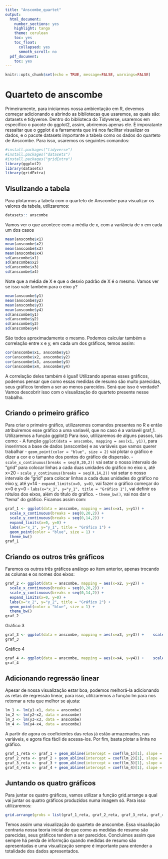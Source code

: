 ```yaml
---
title: "Anscombe_quartet"
output: 
  html_document:
    number_sections: yes
    highlight: tango
    theme: cerulean
    toc: yes
    toc_float:
      collapsed: yes
      smmoth_scroll: no
  pdf_document:
    toc: yes
---
```

```r
knitr::opts_chunk$set(echo = TRUE, message=FALSE, warnings=FALSE)

```

# Quarteto de anscombe

Primeiramente, para iniciarmos nossa ambientação em R, devemos começar adicionando e abrindo as bibliotecas que usaremos, as quais são: datasets e tidyverse. Dentro do biblioteca do Tidyverse, usaremos em específico o pacote do ggplot2, assim, abriremos apenas ele. È imporatante ressaltar que o ggplot é a farramenta que irá nos facilitar visualizar os dados, e o pacote datasets importante a tabela como os dados do quarteto de Anscombe. Para isso, usaremos os seguintes comandos:

```r
#install.packages("tidyverse")
#install.packages("datasets")
#install.packages("gridExtra")
library(ggplot2)
library(datasets)
library(gridExtra)
```

## Visulizando a tabela

Para plotarmos a tabela com o quarteto de Anscombe para visualizar os valores da tabela, utilizaremos:

```r
datasets:: anscombe
```
Vamos ver o que acontece com a média de x, com a variância de x em cada um dos casos
```r
mean(anscombe$x1)
mean(anscombe$x2)
mean(anscombe$x3)
mean(anscombe$x4)
sd(anscombe$x1)
sd(anscombe$x2)
sd(anscombe$x3)
sd(anscombe$x4)
```
Note que a média de X e que o desvio padrão de X é o mesmo. Vamos ver se isso vale também para o eixo y?
```r
mean(anscombe$y1)
mean(anscombe$y2)
mean(anscombe$y3)
mean(anscombe$y4)
sd(anscombe$y1)
sd(anscombe$y2)
sd(anscombe$y3)
sd(anscombe$y4)
```
São todos aproximadamente o mesmo. 
Podemos calcular também a correlação entre x e y, em cada um dos gráficos, temos assim:
```r
cor(anscombe$x1, anscombe$y1)
cor(anscombe$x2, anscombe$y2)
cor(anscombe$x3, anscombe$y3)
cor(anscombe$x4, anscombe$y4)
```

A correlação deles também é igual!
Utilizando apenas esses gráficos, podemos pensar que como essas medidas de resumo são muito parecidas, seus gráficos tendem a ser ao menos parecidos. Será que isso é verdade? 
Vamos descobrir isso com o visualização do quarteto presente nesse trabalho.

## Criando o primeiro gráfico

Para criar o primeiro gráfico, utilizaremos comandos presentes no R e então atribuiremos esse gráfico a uma variavél, que no caso é a variavél graf_1. Utilizaremos a função ggplot() Para isso, utilizaremos de alguns passos, tais como: - A função `ggplot(data = anscombe, mapping = aes(x1, y1))`, para inserirmos a base de dados (anscombe) e as variáveis que vamos querer trabalhar - `geom_point(color = "blue", size = 2)` vai plotar o gráfico e dizer a cor e o tamanho dos pontos do gráfico de dispersão. - `scale_x_continuous(breaks = seq(0,20,2))` vai setar o nosso intervalo de "grid" para colocar linhas a cada duas unidades do gráfico no eixo x, até x=20 - `scale_y_continuous(breaks = seq(0,14,2))` vai setar o nosso intervalo de "grid" para colocar linhas a cada duas unidades do gráfico no eixo y, até y=14 - `expand_limits(x=0, y=0)`, vai fazer o gráfico começar do x=0 e y=0 - `labs(x="x_1", y="y_1", title = "Gráfico 1")`, vai definir os rótulos dos eixos, além do título do gráfico. - `theme_bw()`, vai nos dar o "tema" do gráfico. Ficamos assim com:

```r
graf_1 <- ggplot(data = anscombe, mapping = aes(x=x1, y=y1)) + 
  scale_x_continuous(breaks = seq(0,20,2)) + 
  scale_y_continuous(breaks = seq(0,14,2)) + 
  expand_limits(x=0, y=0) + 
  labs(x="x_1", y="y_1", title = "Gráfico 1") + 
  geom_point(color = "blue", size = 1) + 
  theme_bw()
graf_1
```

## Criando os outros três gráficos

Faremos os outros três gráficos análogo ao item anterior, apenas trocando as colunas e os nomes dos eixos:

```r
graf_2 <- ggplot(data = anscombe, mapping = aes(x=x2, y=y2)) +  
  scale_x_continuous(breaks = seq(0,20,2)) +
  scale_y_continuous(breaks = seq(0,14,2)) +
  expand_limits(x=0, y=0) +
  labs(x="x_2", y="y_2", title = "Gráfico 2") +
  geom_point(color = "blue", size = 1) + 
  theme_bw()
graf_2
```

Gráfico 3

```r
graf_3 <- ggplot(data = anscombe, mapping = aes(x=x3, y=y3)) +    scale_x_continuous(breaks = seq(0,20,2)) +    scale_y_continuous(breaks = seq(0,14,2)) +    expand_limits(x=0, y=0) +    labs(x="x_3", y="y_3", title = "Gráfico 3") +    geom_point(color = "blue", size = 1) + theme_bw()
graf_3
```

Gráfico 4

```r
graf_4 <- ggplot(data = anscombe, mapping = aes(x=x4, y=y4)) +    scale_x_continuous(breaks = seq(0,20,2)) +    scale_y_continuous(breaks = seq(0,14,2)) +    expand_limits(x=0, y=0) +    labs(x="x_4", y="y_4", title = "Gráfico 4") +    geom_point(color = "blue", size = 1) + theme_bw()
graf_4
```

## Adicionando regressão linear

Apesar de nossa visualização estar boa, podemos melhorá-la adicionando as retas de regressão linear, para isso, utilizaremos a função lm para nos retornar a reta que melhor se ajusta:

```r
lm_1 <- lm(y1~x1, data = anscombe)
lm_2 <- lm(y2~x2, data = anscombe)
lm_3 <- lm(y3~x3, data = anscombe)
lm_4 <- lm(y4~x4, data = anscombe)
```

A partir de agora os coeficientes das retas já estão armazenados, nas variáveis, e agora fica fácil de acessa-los. Por fim, basta plotar a linha no gráfico.

```r
graf_1_reta <- graf_1 + geom_abline(intercept = coef(lm_1)[1], slope = coef(lm_1)[2], color = "red")
graf_2_reta <- graf_2 + geom_abline(intercept = coef(lm_2)[1], slope = coef(lm_2)[2], color = "red")
graf_3_reta <- graf_3 + geom_abline(intercept = coef(lm_3)[1], slope = coef(lm_3)[2], color = "red")
graf_4_reta <- graf_4 + geom_abline(intercept = coef(lm_4)[1], slope = coef(lm_4)[2], color = "red")
```

## Juntando os quatro gráficos

Para juntar os quatro gráficos, vamos utilizar a função grid.arrange a qual vai juntar os quatro gráficos produzidos numa imagem só. Para isso utilizaremos:

```r
grid.arrange(grobs = list(graf_1_reta, graf_2_reta, graf_3_reta, graf_4_reta), ncol(2), top = "Quarteto de Anscombe")
```

Temos assim uma visualização do quarteto de anscombe.
Essa visualiação contraria nossa teoria inicial de que como as medidas de resumo são parecidas, seus gráficos tendem a ser parecidos. Concluimos assim que sempre há perda de informção quando medidas de resumo são apresentadas e uma visualização sempre é importante para entender a totalidade dos dados apresentados.